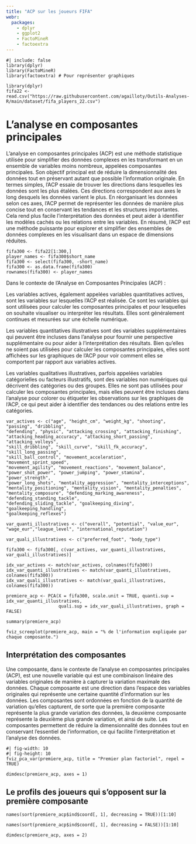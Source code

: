 ```yaml
---
title: "ACP sur les joueurs FIFA"
webr:
  packages:
    - dplyr
    - ggplot2
    - FactoMineR
    - factoextra
---
```


```webr
#| include: false
library(dplyr)
library(FactoMineR)
library(factoextra) # Pour représenter graphiques
```

```webr
library(dplyr)
fifa22 <- read.csv("https://raw.githubusercontent.com/agailloty/Outils-Analyses-R/main/dataset/fifa_players_22.csv")
```

# L'analyse en composantes principales

L'analyse en composantes principales (ACP) est une méthode statistique utilisée pour simplifier des données complexes en les transformant en un ensemble de variables moins nombreux, appelées composantes principales. Son objectif principal est de réduire la dimensionnalité des données tout en préservant autant que possible l'information originale. En termes simples, l'ACP essaie de trouver les directions dans lesquelles les données sont les plus étalées. Ces directions correspondent aux axes le long desquels les données varient le plus. En réorganisant les données selon ces axes, l'ACP permet de représenter les données de manière plus concise tout en conservant les tendances et les structures importantes. Cela rend plus facile l'interprétation des données et peut aider à identifier les modèles cachés ou les relations entre les variables. En résumé, l'ACP est une méthode puissante pour explorer et simplifier des ensembles de données complexes en les visualisant dans un espace de dimensions réduites.

```webr
fifa300 <- fifa22[1:300,]
player_names <- fifa300$short_name
fifa300 <- select(fifa300, -short_name)
fifa300 <- as.data.frame(fifa300)
rownames(fifa300) <- player_names
```


Dans le contexte de l'Analyse en Composantes Principales (ACP) :

Les variables actives, également appelées variables quantitatives actives, sont les variables sur lesquelles l'ACP est réalisée. Ce sont les variables qui sont utilisées pour calculer les composantes principales et pour lesquelles on souhaite visualiser ou interpréter les résultats. Elles sont généralement continues et mesurées sur une échelle numérique.

Les variables quantitatives illustratives sont des variables supplémentaires qui peuvent être incluses dans l'analyse pour fournir une perspective supplémentaire ou pour aider à l'interprétation des résultats. Bien qu'elles ne soient pas utilisées pour calculer les composantes principales, elles sont affichées sur les graphiques de l'ACP pour voir comment elles se comportent par rapport aux variables actives.

Les variables qualitatives illustratives, parfois appelées variables catégorielles ou facteurs illustratifs, sont des variables non numériques qui décrivent des catégories ou des groupes. Elles ne sont pas utilisées pour calculer les composantes principales, mais elles peuvent être incluses dans l'analyse pour colorer ou étiqueter les observations sur les graphiques de l'ACP, ce qui peut aider à identifier des tendances ou des relations entre les catégories.

```webr
var_actives <- c("age", "height_cm", "weight_kg", "shooting", "passing", "dribbling", 
"defending", "physic", "attacking_crossing", "attacking_finishing", 
"attacking_heading_accuracy", "attacking_short_passing", "attacking_volleys", 
"skill_dribbling", "skill_curve", "skill_fk_accuracy", "skill_long_passing", 
"skill_ball_control", "movement_acceleration", "movement_sprint_speed", 
"movement_agility", "movement_reactions", "movement_balance", 
"power_shot_power", "power_jumping", "power_stamina", "power_strength", 
"power_long_shots", "mentality_aggression", "mentality_interceptions", 
"mentality_positioning", "mentality_vision", "mentality_penalties", 
"mentality_composure", "defending_marking_awareness", "defending_standing_tackle", 
"defending_sliding_tackle", "goalkeeping_diving", "goalkeeping_handling", 
"goalkeeping_reflexes")
```


```webr
var_quanti_illustratives <- c("overall", "potential", "value_eur", "wage_eur","league_level", "international_reputation")

var_quali_illustratives <- c("preferred_foot", "body_type")

fifa300 <- fifa300[, c(var_actives, var_quanti_illustratives, var_quali_illustratives)]

```

```webr
idx_var_actives <- match(var_actives, colnames(fifa300))
idx_var_quanti_illustratives <- match(var_quanti_illustratives, colnames(fifa300))
idx_var_quali_illustratives <- match(var_quali_illustratives, colnames(fifa300))
```


```webr
premiere_acp <- PCA(X = fifa300, scale.unit = TRUE, quanti.sup = idx_var_quanti_illustratives, 
                    quali.sup = idx_var_quali_illustratives, graph = FALSE)
```

```webr
summary(premiere_acp)
```


```webr
fviz_screeplot(premiere_acp, main = "% de l'information expliquée par chaque composante.")
```

## Interprétation des composantes

Une composante, dans le contexte de l'analyse en composantes principales (ACP), est une nouvelle variable qui est une combinaison linéaire des variables originales de manière à capturer la variation maximale des données. Chaque composante est une direction dans l'espace des variables originales qui représente une certaine quantité d'information sur les données. Les composantes sont ordonnées en fonction de la quantité de variation qu'elles capturent, de sorte que la première composante représente la plus grande variation des données, la deuxième composante représente la deuxième plus grande variation, et ainsi de suite. Les composantes permettent de réduire la dimensionnalité des données tout en conservant l'essentiel de l'information, ce qui facilite l'interprétation et l'analyse des données.


```webr
#| fig-width: 10
#| fig-height: 10
fviz_pca_var(premiere_acp, title = "Premier plan factoriel", repel = TRUE)
```


```webr
dimdesc(premiere_acp, axes = 1)
```


## Le profils des joueurs qui s'opposent sur la première composante

```webr
names(sort(premiere_acp$ind$coord[, 1], decreasing = TRUE))[1:10]
```

```webr
names(sort(premiere_acp$ind$coord[, 1], decreasing = FALSE))[1:10]
```

```webr
dimdesc(premiere_acp, axes = 2)
```